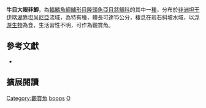 {{Speciesbox
| name = 牛目大眼非鯽
| status = LC
| status_system = IUCN3.1
| image = 
| image_width = 260px
| image_caption = 
| genus = Ophthalmotilapia
| species = boops
| authority = [[Boulenger|Boulenger]], 1901
| synonyms = *''Tilapia boops''<br /><small>Boulenger, 1901</small>
}}
'''牛目大眼非鯽'''，為[[輻鰭魚綱|輻鰭魚綱]][[鱸形目|鱸形目]][[隆頭魚亞目|隆頭魚亞目]][[慈鯛科|慈鯛科]]的其中一[[種|種]]，分布於[[非洲|非洲]][[坦干伊喀湖|坦干伊喀湖]]靠[[坦尚尼亞|坦尚尼亞]]流域，為特有種，體長可達15公分，棲息在岩石斜坡水域，以[[浮游生物|浮游生物]]為食，生活習性不明，可作為觀賞魚。

== 參考文獻 ==
*{{FishBase_species|genus=Ophthalmotilapia|species=boops|year=2013|month=4}}

== 擴展閱讀 ==
{{refbegin}}
{{wikispecies-inline|Ophthalmotilapia boops|牛目大眼非鯽}}
{{refend}}
{{Taxonbar|from=Q3317970}}

[[Category:觀賞魚|Category:觀賞魚]]
[[Category:大眼非鯽屬|boops]]
[[Category:1901年描述的鱼类|O]]


{{鱸形目小作品}}